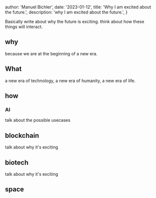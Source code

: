 
  author: 'Manuel Bichler',
  date: '2023-01-12',
  title: 'Why I am excited about the future.',
  description: 'why I am excited about the future.',
}


Basically write about why the future is exciting. think about how these things will interact.

## why

because we are at the beginning of a new era.

## What

a new era of technology, a new era of humanity, a new era of life.

## how

### AI

talk about the possible usecases

## blockchain

talk about why it's exciting

## biotech

talk about why it's exciting

## space
